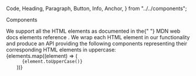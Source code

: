   Code,
  Heading,
  Paragraph,
  Button,
  Info,
  Anchor,
} from "../../components";

<Heading mb={1}>Components</Heading>

<Paragraph>
  We support all the HTML elements as documented in the{" "}
  <Anchor href="https://developer.mozilla.org/en-US/docs/Web/HTML/Element">
    MDN web docs elements reference
  </Anchor>
  . We wrap each HTML element in our functionality and produce an API providing the
  following components representing their corresponding HTML elements in uppercase:
</Paragraph>

<DIV display="flex" flexWrap="wrap">
  {elements.map((element) => (
    <Code inline m={1}>
      {element.toUpperCase()}
    </Code>
  ))}
</DIV>
